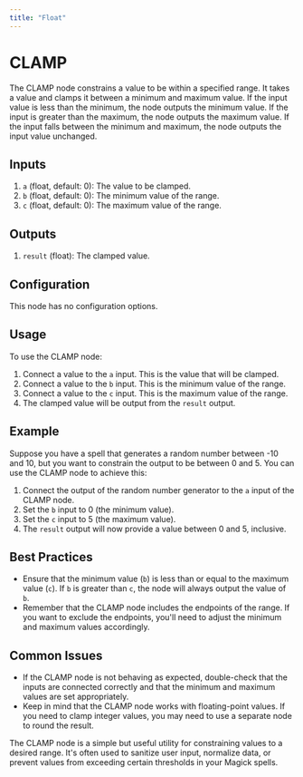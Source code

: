 ```yaml
---
title: "Float"
---
```


# CLAMP

The CLAMP node constrains a value to be within a specified range. It takes a value and clamps it between a minimum and maximum value. If the input value is less than the minimum, the node outputs the minimum value. If the input is greater than the maximum, the node outputs the maximum value. If the input falls between the minimum and maximum, the node outputs the input value unchanged.

## Inputs

1. `a` (float, default: 0): The value to be clamped.
2. `b` (float, default: 0): The minimum value of the range.
3. `c` (float, default: 0): The maximum value of the range.

## Outputs

1. `result` (float): The clamped value.

## Configuration

This node has no configuration options.

## Usage

To use the CLAMP node:

1. Connect a value to the `a` input. This is the value that will be clamped.
2. Connect a value to the `b` input. This is the minimum value of the range.
3. Connect a value to the `c` input. This is the maximum value of the range.
4. The clamped value will be output from the `result` output.

## Example

Suppose you have a spell that generates a random number between -10 and 10, but you want to constrain the output to be between 0 and 5. You can use the CLAMP node to achieve this:

1. Connect the output of the random number generator to the `a` input of the CLAMP node.
2. Set the `b` input to 0 (the minimum value).
3. Set the `c` input to 5 (the maximum value).
4. The `result` output will now provide a value between 0 and 5, inclusive.

## Best Practices

- Ensure that the minimum value (`b`) is less than or equal to the maximum value (`c`). If `b` is greater than `c`, the node will always output the value of `b`.
- Remember that the CLAMP node includes the endpoints of the range. If you want to exclude the endpoints, you'll need to adjust the minimum and maximum values accordingly.

## Common Issues

- If the CLAMP node is not behaving as expected, double-check that the inputs are connected correctly and that the minimum and maximum values are set appropriately.
- Keep in mind that the CLAMP node works with floating-point values. If you need to clamp integer values, you may need to use a separate node to round the result.

The CLAMP node is a simple but useful utility for constraining values to a desired range. It's often used to sanitize user input, normalize data, or prevent values from exceeding certain thresholds in your Magick spells.